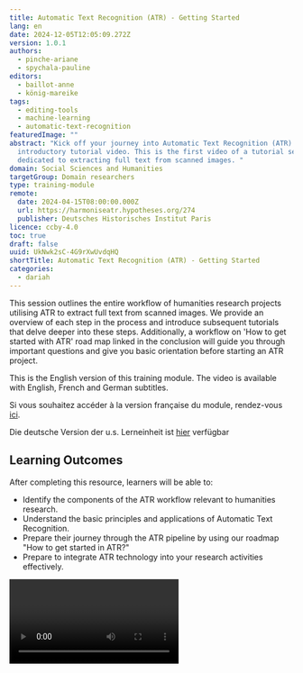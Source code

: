 ```yaml
---
title: Automatic Text Recognition (ATR) - Getting Started
lang: en
date: 2024-12-05T12:05:09.272Z
version: 1.0.1
authors:
  - pinche-ariane
  - spychala-pauline
editors:
  - baillot-anne
  - könig-mareike
tags:
  - editing-tools
  - machine-learning
  - automatic-text-recognition
featuredImage: ""
abstract: "Kick off your journey into Automatic Text Recognition (ATR) with our
  introductory tutorial video. This is the first video of a tutorial series
  dedicated to extracting full text from scanned images. "
domain: Social Sciences and Humanities
targetGroup: Domain researchers
type: training-module
remote:
  date: 2024-04-15T08:00:00.000Z
  url: https://harmoniseatr.hypotheses.org/274
  publisher: Deutsches Historisches Institut Paris
licence: ccby-4.0
toc: true
draft: false
uuid: UkNwk2sC-4G9rXwUvdqHQ
shortTitle: Automatic Text Recognition (ATR) - Getting Started
categories:
  - dariah
---
```


This session outlines the entire workflow of humanities research projects utilising ATR to extract full text from scanned images. We provide an overview of each step in the process and introduce subsequent tutorials that delve deeper into these steps. Additionally, a workflow on 'How to get started with ATR' road map linked in the conclusion will guide you through important questions and give you basic orientation before starting an ATR project.

This is the English version of this training module. The video is available with English, French and German subtitles.

Si vous souhaitez accéder à la version française du module, rendez-vous [ici](https://harmoniseatr.hypotheses.org/686).

Die deutsche Version der u.s. Lerneinheit ist [hier](https://harmoniseatr.hypotheses.org/1283) verfügbar

## Learning Outcomes

After completing this resource, learners will be able to:

* Identify the components of the ATR workflow relevant to humanities research.
* Understand the basic principles and applications of Automatic Text Recognition.
* Prepare their journey through the ATR pipeline by using our roadmap "How to get started in ATR?"
* Prepare to integrate ATR technology into your research activities effectively.

<Video provider="youtube" id="Arxi4iHFQlM" />

## How to prepare my corpus?

The first step is to get images of the text you want to transcribe.

The second step is to optimise images. To find out more about the required image quality and preparation prior to uploading, please refer to the training module: “Image optimisation“.

Once your images are optimised, you upload them onto a transcription platform. In this training module series, we use the French platform, [eScriptorium](https://escriptorium.inria.fr/). However, the process is the same when using other platforms such as [Transkribus](https://www.transkribus.org/) or [OCR-D](https://ocr-d.de/en/). Moreover, there is no difference between transcribing images of handwritten manuscripts and printed text.

<Figure src="images/escriptorium.png">
  Example of uploading an image to eScriptorium
</Figure>

## Layout analysis

The third step is the layout analysis. The software recognises zones of text on a page. In other words, it distinguishes between areas with text and areas with other non-textual content or no content at all. Segmentation is the process by which a digital image is divided into several zones corresponding to the layout of the document. Segmentation itself can be broken down into two different steps: recognition of text zones, and recognition of the lines of text within the zones.

The layout analysis step is essential for defining the layout of the text and locating the titles, subtitles, margins or annotations that accompany the main body of text. To go further refer to the training module: “Layout analysis”.

<Figure src="images/zone_gallicorpora_htr_15_bpt6k1057726c-edited.png">
  Segmentation example from the Gallic(orpora) project with three different zones
</Figure>

## Text recognition and model training

Once the areas and lines of text have been recognised, the next step is to predict the content of the text. It is important to understand that the machine does not actually read the text like the human eye does. It actually predicts the probability of a combination of letters or a specific word appearing. The time taken by this prediction process depends on several factors, such as the number of images or the performance of your computer.

<Figure src="images/atrprediction.png">
  Example of Text Recognition
</Figure>

Model training is at the core of the ATR process. A model is a file that is created, improved and trained based on preexisting training data. This training data is also known as ground truth data. It consists of several pages of transcriptions aligned line by line with the images. These transcriptions are made and checked manually by a person. This correct transcription is considered as “the truth”, and the artificial intelligence uses it to learn to distinguish the correct sign.

<Figure src="images/htrtraining.png">
  ATR Training Cycle
</Figure>

To train a model, there are two options: either create a new model from scratch or enhance an existing model by fine-tuning it for your own sources, essentially turning it into a fine-tuned model.

1. Building a model from scratch demands a substantial volume of training data, which can amount to over a hundred pages of manually- transcribed text– especially when your corpus is very heterogeneous. It involves a significant investment in terms of time, computing resources and technical expertise, as you will be responsible for all aspects of the training.
2. Fine-tuning a model involves incorporating your own data into a generic ATR model, customizing this generic model to suit your specific corpus. There are several reliable sites and repositories where you can find pretrained models as [HTR-United](https://htr-united.github.io/) and [Zenodo](https://zenodo.org/communities/ocr_models/records?q=\&l=list\&p=1\&s=10\&sort=newest).

## Quality assurance and metrics

Once the model has produced the transcription, you will have to check its performance. This is the fifth step: quality assurance and metrics. In the ATR transcription, several types of errors can occur, such as the addition of a sign that does not exist in the original text, the deletion of a sign, the replacement of one sign by another, etc.

<Figure src="images/atrerrortypes.png">
  Types of Transcription Errors
</Figure>

The performance of a model in predicting a text is evaluated types of score. The most common are accuracy and character or word error rate. The character error rate (CER) compares the total number of characters of the test set, including spaces, to the addition of the number of insertions, substitutions and deletions of characters that are required to obtain the ground truth result. Each minor transcription error is an error. This means that every missing comma, the identification of a “u” instead of a “v”, an additional space or even an uppercase letter instead of a lowercase letter are included in the CER as errors.

The accuracy rate is a good indicator of the performance of the model used, but the score to be achieved depends on the desired goal.

<Figure src="images/accuracylevel.png">
  Use according to accuracy rate in per cent
</Figure>

For a scholarly edition, an accuracy rate of over 95% is required. For the provision of raw text, an accuracy rate of over 90% is sufficient, while statistical analyses can be carried out using a model offering 85% accuracy.

It is important to note that these scores do not have the same significance depending on the diversity of the training corpus. The greater the diversity in the model's training corpus, the more data it requires to achieve higher accuracy. However, with a diverse training corpus, the model is more likely to successfully adapt to an unknown document, even if its accuracy score may be lower than that of a model trained on a single manuscript, for example.

## Endformat and reusability

Once the transcription has been predicted by the machine and corrected by a human, the final stage is to export the result from the transcription platform. There are several possible formats for this, such as raw text or XML formats. The choice depends on the goal: what do you need the transcription for? Our video dedicated to these topics and the road map can help you choose the most suitable format.

## Conclusion: Start with a strategy… and a road map

Automatic text recognition offers a wide range of possibilities. However, you need to develop a real strategy beforehand to determine whether this technique is suited for your needs. We designed a road map to help you identify and answer key questions about your research design, your available financial and technical means, as well as your infrastructure. It will also guide you in selecting a suitable existing model. This guide will help you adopt good scientific practices in data sharing, in line with the FAIR principles.

Interesting in learning more?  Why not continue with the [ATR roadmap workflow on the SSH-Open Marketplace](https://marketplace.sshopencloud.eu/workflow/o8ilLU)?
